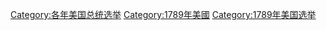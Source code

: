 {{catmore}}

[[Category:各年美国总统选举|Category:各年美国总统选举]]
[[Category:1789年美國|Category:1789年美國]]
[[Category:1789年美国选举|Category:1789年美国选举]]